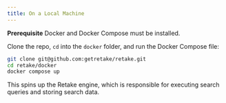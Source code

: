 ```yaml
---
title: On a Local Machine
---
```


<Info>**Prerequisite** Docker and Docker Compose must be installed.</Info>

Clone the repo, `cd` into the `docker` folder, and run the Docker Compose file:

```bash
git clone git@github.com:getretake/retake.git
cd retake/docker
docker compose up
```

This spins up the Retake engine, which is responsible for executing search queries and storing search data.
